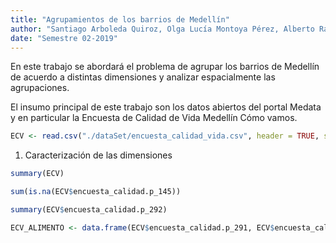 ```yaml
---
title: "Agrupamientos de los barrios de Medellín"
author: "Santiago Arboleda Quiroz, Olga Lucía Montoya Pérez, Alberto Ramirez Velasquez, Juan David Tangarife Patino"
date: "Semestre 02-2019"
---
```


En este trabajo se abordará el problema de agrupar los barrios de Medellín de acuerdo a distintas dimensiones y
analizar espacialmente las agrupaciones.

El insumo principal de este trabajo son los datos abiertos del portal Medata y en particular la Encuesta de Calidad de Vida Medellín Cómo vamos.

```r
ECV <- read.csv("./dataSet/encuesta_calidad_vida.csv", header = TRUE, sep=";")
```

1. Caracterización de las dimensiones

```r
summary(ECV)
```

```r
sum(is.na(ECV$encuesta_calidad.p_145))

```

```r
summary(ECV$encuesta_calidad.p_292)
```
```r
ECV_ALIMENTO <- data.frame(ECV$encuesta_calidad.p_291, ECV$encuesta_calidad.p_292, ECV$encuesta_calidad.p_295)
```